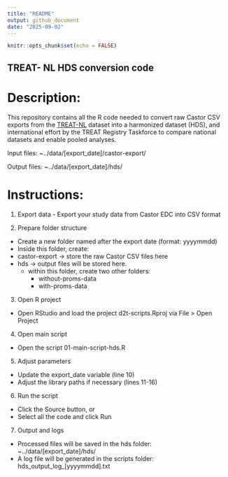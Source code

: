 ---
title: "README"
output: github_document
date: "2025-09-02"
---

```{r setup, include=FALSE}
knitr::opts_chunk$set(echo = FALSE)
```

## TREAT- NL HDS conversion code

# Description:

This repository contains all the R code needed to convert raw Castor CSV exports from the [TREAT-NL](https://treatregister.nl/) dataset into a harmonized dataset (HDS), and international effort by the TREAT Registry Taskforce to compare national datasets and enable pooled analyses.

Input files: \~../data/[export_date]/castor-export/

Output files: \~../data/[export_date]/hds/

# Instructions:

1)  Export data - Export your study data from Castor EDC into CSV format

2)  Prepare folder structure

-   Create a new folder named after the export date (format: yyyymmdd)
-   Inside this folder, create:
-   castor-export -\> store the raw Castor CSV files here
-   hds -\> output files will be stored here.
    -   within this folder, create two other folders:
        -   without-proms-data
        -   with-proms-data

3)  Open R project

-   Open RStudio and load the project d2t-scripts.Rproj via File \> Open Project

4)  Open main script

-   Open the script 01-main-script-hds.R

5)  Adjust parameters

-   Update the export_date variable (line 10)
-   Adjust the library paths if necessary (lines 11-16)

6)  Run the script

-   Click the Source button, or
-   Select all the code and click Run

7)  Output and logs

-   Processed files will be saved in the hds folder: \~../data/[export_date]/hds/
-   A log file will be generated in the scripts folder: hds_output_log\_[yyyymmdd].txt

## 
